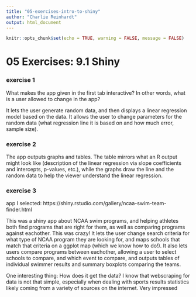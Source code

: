 ```yaml
---
title: "05-exercises-intro-to-shiny"
author: "Charlie Reinhardt"
output: html_document
---
```


```r
knitr::opts_chunk$set(echo = TRUE, warning = FALSE, message = FALSE)
```


# 05 Exercises: 9.1 Shiny

### exercise 1

What makes the app given in the first tab interactive? In other words, what is a user allowed to change in the app?

It lets the user generate random data, and then displays a linear regression model based on the data. It allows the user to change parameters for the random data (what regression line it is based on and how much error, sample size). 

### exercise 2

The app outputs graphs and tables. The table mirrors what an R output might look like (description of the linear regression via slope coefficients and intercepts, p-values, etc.), while the graphs draw the line and the random data to help the viewer understand the linear regression.

### exercise 3

app I selected: https://shiny.rstudio.com/gallery/ncaa-swim-team-finder.html

This was a shiny app about NCAA swim programs, and helping athletes both find programs that are right for them, as well as comparing programs against eachother. This was crazy! It lets the user change search criteria for what type of NCAA program they are looking for, and maps schools that match that criteria on a ggplot map (which we know how to do!). It also lets users compare programs between eachother, allowing a user to select schools to compare, and which event to compare, and outputs tables of individual swimmer results and summary boxplots comparing the teams.

One interesting thing: How does it get the data? I know that webscraping for data is not that simple, especially when dealing with sports results statistics likely coming from a variety of sources on the internet. Very impressed
